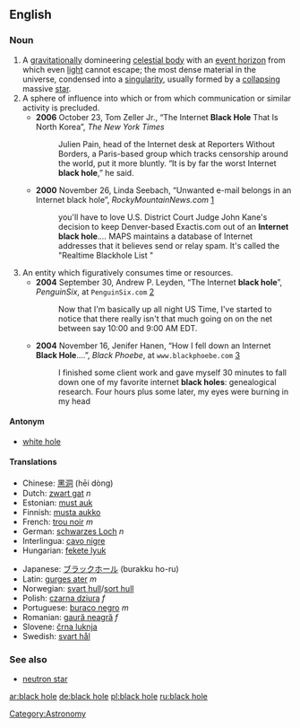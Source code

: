 {{wikipedia}}

==English==
===Noun===
{{en-noun|sg=[[black]] [[hole]]}}

# A [[gravitation]]ally domineering [[celestial body]] with an [[event horizon]] from which even [[light]] cannot escape; the most dense material in the universe, condensed into a [[singularity]], usually formed by a [[collapse|collapsing]] massive [[star]].
# A sphere of influence into which or from which communication or similar activity is precluded.
#*'''2006''' October 23, Tom Zeller Jr., “The Internet '''Black Hole''' That Is North Korea”, ''The New York Times''
#*: Julien Pain, head of the Internet desk at Reporters Without Borders, a Paris-based group which tracks censorship around the world, put it more bluntly. “It is by far the worst Internet '''black hole''',” he said.
#*'''2000''' November 26, Linda Seebach, “Unwanted e-mail belongs in an Internet black hole”, ''RockyMountainNews.com'' [http://rockymountainnews.com/seebach/1126seeba.shtml]
#*:you'll have to love U.S. District Court Judge John Kane's decision to keep Denver-based Exactis.com out of an '''Internet black hole'''.''...'' MAPS maintains a database of Internet addresses that it believes send or relay spam. It's called the "Realtime Blackhole List<!--,-->"
# An entity which figuratively consumes time or resources.
#*'''2004''' September 30, Andrew P. Leyden, “The Internet '''black hole'''”, ''PenguinSix'', at <tt>PenguinSix.com</tt> [http://www.penguinsix.com/blog/archives/2004/09/the_internet_bl.html]
#*: Now that I'm basically up all night US Time, I've started to notice that there really isn't that much going on on the net between say 10:00 and 9:00 AM EDT.
#*'''2004''' November 16, Jenifer Hanen, “How I fell down an Internet '''Black Hole'''....”, ''Black Phoebe'', at <tt>www.blackphoebe.com</tt> [http://www.blackphoebe.com/msjen/archives/2004/11/how_i_fell_down.html]
#*:I finished some client work and gave myself 30 minutes to fall down one of my favorite internet '''black holes''': genealogical research. Four hours plus some later, my eyes were burning in my head

====Antonym====
*[[white hole]]

====Translations====
{{top}}
*Chinese: [[黑洞]] (hēi dòng)
*Dutch: [[zwart gat]] ''n''
*Estonian: [[must auk]]
*Finnish: [[musta aukko]]
*French: [[trou noir]] ''m''
*German: [[schwarzes Loch]] ''n''
*Interlingua: [[cavo nigre]]
*Hungarian: [[fekete lyuk]]
{{mid}}
*Japanese: [[ブラックホール]] (burakku ho-ru)
*Latin: [[gurges ater]] ''m''
*Norwegian: [[svart hull]]/[[sort hull]]
*Polish: [[czarna dziura]] ''f''
*Portuguese: [[buraco negro]] ''m''
*Romanian: [[gaură neagră]] ''f''
*Slovene: [[črna luknja]] {{f}}
*Swedish: [[svart hål]]
{{bottom}}

===See also===
*[[neutron star]]

[[Category:Astronomy]]

[[ar:black hole]]
[[de:black hole]]
[[pl:black hole]]
[[ru:black hole]]